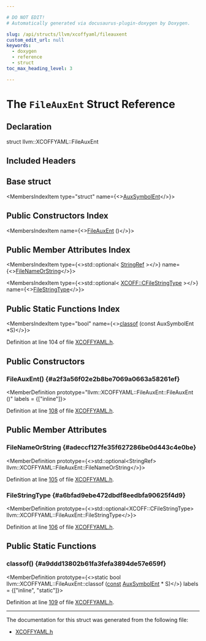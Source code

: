 ```yaml
---

# DO NOT EDIT!
# Automatically generated via docusaurus-plugin-doxygen by Doxygen.

slug: /api/structs/llvm/xcoffyaml/fileauxent
custom_edit_url: null
keywords:
  - doxygen
  - reference
  - struct
toc_max_heading_level: 3

---
```





# The `FileAuxEnt` Struct Reference

<DoxygenPage pluginConfig={pluginConfig}>



## Declaration

<CodeBlock>struct llvm::XCOFFYAML::FileAuxEnt</CodeBlock>

## Included Headers

<IncludesList>
<IncludesListItem
  filePath="llvm/ObjectYAML/XCOFFYAML.h"
  permalink="/docs/api/files/include/include/llvm/include/llvm/objectyaml/xcoffyaml-h"
  isLocal="true" />
</IncludesList>

## Base struct

<MembersIndex>

<MembersIndexItem
  type="struct"
  name={<><a href="/docs/api/structs/llvm/xcoffyaml/auxsymbolent">AuxSymbolEnt</a></>}>
</MembersIndexItem>

</MembersIndex>

## Public Constructors Index

<MembersIndex>

<MembersIndexItem
  name={<><a href="#a2f3a56f02e2b8be7069a0663a58261ef">FileAuxEnt</a> ()</>}>
</MembersIndexItem>

</MembersIndex>

## Public Member Attributes Index

<MembersIndex>

<MembersIndexItem
  type={<>std::optional&lt; <a href="/docs/api/classes/llvm/stringref">StringRef</a> &gt;</>}
  name={<><a href="#adeccf127fe35f627286be0d443c4e0be">FileNameOrString</a></>}>
</MembersIndexItem>

<MembersIndexItem
  type={<>std::optional&lt; <a href="/docs/api/namespaces/llvm/xcoff/#ab91001ecee6942ce950e509c68682796">XCOFF::CFileStringType</a> &gt;</>}
  name={<><a href="#a6bfad9ebe472dbdf8eedbfa90625f4d9">FileStringType</a></>}>
</MembersIndexItem>

</MembersIndex>

## Public Static Functions Index

<MembersIndex>

<MembersIndexItem
  type="bool"
  name={<><a href="#a9ddd13802b61fa3fefa3894de57e659f">classof</a> (const AuxSymbolEnt &#42;S)</>}>
</MembersIndexItem>

</MembersIndex>


Definition at line 104 of file <a href="/docs/api/files/include/include/llvm/include/llvm/objectyaml/xcoffyaml-h">XCOFFYAML.h</a>.

<SectionDefinition>

## Public Constructors

### FileAuxEnt() {#a2f3a56f02e2b8be7069a0663a58261ef}

<MemberDefinition
  prototype="llvm::XCOFFYAML::FileAuxEnt::FileAuxEnt ()"
  labels = {["inline"]}>

Definition at line <a href="/docs/api/files/include/include/llvm/include/llvm/objectyaml/xcoffyaml-h/#l00108">108</a> of file <a href="/docs/api/files/include/include/llvm/include/llvm/objectyaml/xcoffyaml-h">XCOFFYAML.h</a>.
</MemberDefinition>

</SectionDefinition>

<SectionDefinition>

## Public Member Attributes

### FileNameOrString {#adeccf127fe35f627286be0d443c4e0be}

<MemberDefinition
  prototype={<>std::optional&lt;StringRef&gt; llvm::XCOFFYAML::FileAuxEnt::FileNameOrString</>}>

Definition at line <a href="/docs/api/files/include/include/llvm/include/llvm/objectyaml/xcoffyaml-h/#l00105">105</a> of file <a href="/docs/api/files/include/include/llvm/include/llvm/objectyaml/xcoffyaml-h">XCOFFYAML.h</a>.
</MemberDefinition>

### FileStringType {#a6bfad9ebe472dbdf8eedbfa90625f4d9}

<MemberDefinition
  prototype={<>std::optional&lt;XCOFF::CFileStringType&gt; llvm::XCOFFYAML::FileAuxEnt::FileStringType</>}>

Definition at line <a href="/docs/api/files/include/include/llvm/include/llvm/objectyaml/xcoffyaml-h/#l00106">106</a> of file <a href="/docs/api/files/include/include/llvm/include/llvm/objectyaml/xcoffyaml-h">XCOFFYAML.h</a>.
</MemberDefinition>

</SectionDefinition>

<SectionDefinition>

## Public Static Functions

### classof() {#a9ddd13802b61fa3fefa3894de57e659f}

<MemberDefinition
  prototype={<>static bool llvm::XCOFFYAML::FileAuxEnt::classof (<a href="/docs/api/files/lib/lib/target/lib/target/aarch64/aarch64promoteconstant-cpp/#a90f8350fecae261c25be85d38b451bff">const</a> <a href="/docs/api/structs/llvm/xcoffyaml/auxsymbolent">AuxSymbolEnt</a> &#42; S)</>}
  labels = {["inline", "static"]}>

Definition at line <a href="/docs/api/files/include/include/llvm/include/llvm/objectyaml/xcoffyaml-h/#l00109">109</a> of file <a href="/docs/api/files/include/include/llvm/include/llvm/objectyaml/xcoffyaml-h">XCOFFYAML.h</a>.
</MemberDefinition>

</SectionDefinition>

<hr/>

The documentation for this struct was generated from the following file:

<ul>
<li><a href="/docs/api/files/include/include/llvm/include/llvm/objectyaml/xcoffyaml-h">XCOFFYAML.h</a></li>
</ul>

</DoxygenPage>
